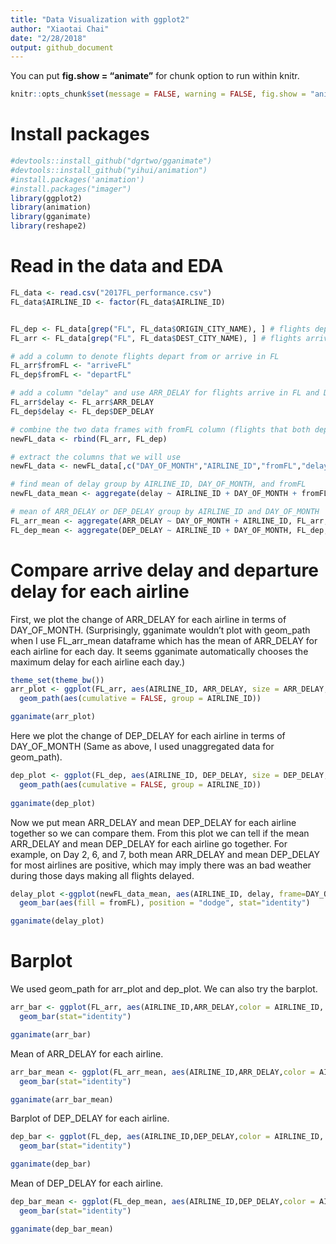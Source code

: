 ```yaml
---
title: "Data Visualization with ggplot2"
author: "Xiaotai Chai"
date: "2/28/2018"
output: github_document
---
```


You can put **fig.show = "animate"** for chunk option to run within knitr.
```r
knitr::opts_chunk$set(message = FALSE, warning = FALSE, fig.show = "animate")
```

# Install packages
```r
#devtools::install_github("dgrtwo/gganimate")
#devtools::install_github("yihui/animation")
#install.packages('animation')
#install.packages("imager")
library(ggplot2)
library(animation)
library(gganimate)
library(reshape2)
```

# Read in the data and EDA
```r
FL_data <- read.csv("2017FL_performance.csv")
FL_data$AIRLINE_ID <- factor(FL_data$AIRLINE_ID)


FL_dep <- FL_data[grep("FL", FL_data$ORIGIN_CITY_NAME), ] # flights depart from FL
FL_arr <- FL_data[grep("FL", FL_data$DEST_CITY_NAME), ] # flights arrive in FL

# add a column to denote flights depart from or arrive in FL
FL_arr$fromFL <- "arriveFL" 
FL_dep$fromFL <- "departFL"

# add a column "delay" and use ARR_DELAY for flights arrive in FL and DEP_DELAY for flights depart from FL
FL_arr$delay <- FL_arr$ARR_DELAY
FL_dep$delay <- FL_dep$DEP_DELAY

# combine the two data frames with fromFL column (flights that both depart from FL and arrive in FL are counted twice)
newFL_data <- rbind(FL_arr, FL_dep) 

# extract the columns that we will use
newFL_data <- newFL_data[,c("DAY_OF_MONTH","AIRLINE_ID","fromFL","delay")]

# find mean of delay group by AIRLINE_ID, DAY_OF_MONTH, and fromFL
newFL_data_mean <- aggregate(delay ~ AIRLINE_ID + DAY_OF_MONTH + fromFL, newFL_data, mean)

# mean of ARR_DELAY or DEP_DELAY group by AIRLINE_ID and DAY_OF_MONTH
FL_arr_mean <- aggregate(ARR_DELAY ~ DAY_OF_MONTH + AIRLINE_ID, FL_arr, mean)
FL_dep_mean <- aggregate(DEP_DELAY ~ AIRLINE_ID + DAY_OF_MONTH, FL_dep, mean)

```

# Compare arrive delay and departure delay for each airline

First, we plot the change of ARR_DELAY for each airline in terms of DAY_OF_MONTH. (Surprisingly, gganimate wouldn't plot with geom_path when I use FL_arr_mean dataframe which has the mean of ARR_DELAY for each airline for each day. It seems gganimate automatically chooses the maximum delay for each airline each day.)
```r
theme_set(theme_bw())
arr_plot <- ggplot(FL_arr, aes(AIRLINE_ID, ARR_DELAY, size = ARR_DELAY, color = AIRLINE_ID, frame = DAY_OF_MONTH)) +
  geom_path(aes(cumulative = FALSE, group = AIRLINE_ID))

gganimate(arr_plot)
```

Here we plot the change of DEP_DELAY for each airline in terms of DAY_OF_MONTH (Same as above, I used unaggregated data for geom_path).
```r
dep_plot <- ggplot(FL_dep, aes(AIRLINE_ID, DEP_DELAY, size = DEP_DELAY, color = AIRLINE_ID, frame = DAY_OF_MONTH)) +
  geom_path(aes(cumulative = FALSE, group = AIRLINE_ID))
 
gganimate(dep_plot)
```

Now we put mean ARR_DELAY and mean DEP_DELAY for each airline together so we can compare them. From this plot we can tell if the mean ARR_DELAY and mean DEP_DELAY for each airline go together. For example, on Day 2, 6, and 7, both mean ARR_DELAY and mean DEP_DELAY for most airlines are positive, which may imply there was an bad weather during those days making all flights delayed.
```r
delay_plot <-ggplot(newFL_data_mean, aes(AIRLINE_ID, delay, frame=DAY_OF_MONTH)) +   
  geom_bar(aes(fill = fromFL), position = "dodge", stat="identity")

gganimate(delay_plot)
```

# Barplot
We used geom_path for arr_plot and dep_plot. We can also try the barplot. 
```r
arr_bar <- ggplot(FL_arr, aes(AIRLINE_ID,ARR_DELAY,color = AIRLINE_ID, frame = DAY_OF_MONTH))+
  geom_bar(stat="identity")

gganimate(arr_bar)
```

Mean of ARR_DELAY for each airline.
```r
arr_bar_mean <- ggplot(FL_arr_mean, aes(AIRLINE_ID,ARR_DELAY,color = AIRLINE_ID, frame = DAY_OF_MONTH))+
  geom_bar(stat="identity")

gganimate(arr_bar_mean)
```

Barplot of DEP_DELAY for each airline.
```r
dep_bar <- ggplot(FL_dep, aes(AIRLINE_ID,DEP_DELAY,color = AIRLINE_ID, frame = DAY_OF_MONTH))+
  geom_bar(stat="identity")

gganimate(dep_bar)
```

Mean of DEP_DELAY for each airline.
```r
dep_bar_mean <- ggplot(FL_dep_mean, aes(AIRLINE_ID,DEP_DELAY,color = AIRLINE_ID, frame = DAY_OF_MONTH))+
  geom_bar(stat="identity")

gganimate(dep_bar_mean)
```


